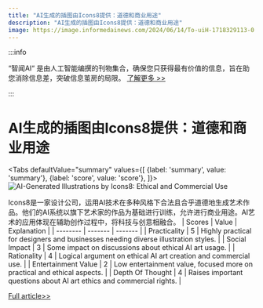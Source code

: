 ```yaml
---
title: "AI生成的插图由Icons8提供：道德和商业用途"
description: "AI生成的插图由Icons8提供：道德和商业用途"
image: https://image.informedainews.com/2024/06/14/To-uiH-1718329113-0.jpg
---
```



:::info

“智闻AI“ 是由人工智能编撰的刊物集合，确保您只获得最有价值的信息，旨在助您消除信息差，突破信息茧房的局限。  [了解更多 >>](/)

:::

# AI生成的插图由Icons8提供：道德和商业用途


<Tabs
	defaultValue="summary"
	values={[
	{label: 'summary', value: 'summary'},
	{label: 'score', value: 'score'},
]}>
<TabItem value="summary">
<img
  src="https://image.informedainews.com/2024/06/14/To-uiH-1718329113-0.jpg"
  alt="AI-Generated Illustrations by Icons8: Ethical and Commercial Use"
/>



Icons8是一家设计公司，运用AI技术在多种风格下合法且合乎道德地生成艺术作品。他们的AI系统以旗下艺术家的作品为基础进行训练，允许进行商业用途。AI艺术的应用体现在辅助创作过程中，将科技与创意相融合。
</TabItem>
<TabItem value="score">
	| Scores     | Value   | Explanation |
	| -------- | ------- | ------- |
	| Practicality  | 5    | Highly practical for designers and businesses needing diverse illustration styles.    |
	| Social Impact | 3     | Some impact on discussions about ethical AI art usage.    |
	| Rationality    | 4    | Logical argument on ethical AI art creation and commercial use.    |
	| Entertainment Value    | 2    | Low entertainment value, focused more on practical and ethical aspects.    |
	| Depth Of Thought    | 4    | Raises important questions about AI art ethics and commercial rights.    |
</TabItem>
</Tabs>

[Full article>>](https://www.producthunt.com/posts/illustration-generator-by-icons8)
